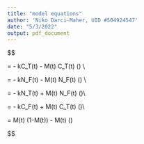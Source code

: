 ```yaml
---
title: "model equations"
author: 'Niko Darci-Maher, UID #504924547'
date: "5/3/2022"
output: pdf_document
---
```



$$

\frac{dC_T(t)}{dt} = \alpha - kC_T(t) - M(t) C_T(t) \frac{N_{Tmin}}{N_T(t)} \hspace{2cm} (\text{Eq. 1}) \\

\frac{dN_F(t)}{dt} = \gamma - kN_F(t) - M(t) N_F(t) \frac{C_{Fmin}}{C_F(t)} \hspace{2cm} (\text{Eq. 2}) \\

\frac{dN_T(t)}{dt} = \mu - kN_T(t) + M(t) N_F(t) \frac{C_{Fmin}}{C_F(t)} \hspace{2cm} (\text{Eq. 3})\\

\frac{dC_F(t)}{dt} = \beta - kC_F(t) + M(t) C_T(t) \frac{N_{Tmin}}{N_T(t)} \hspace{2cm} (\text{Eq. 4})\\

\frac{dM(t)}{dt} = \frac{C_{Fmin}}{C_F(t)} M(t) (1-M(t)) - \delta M(t) \hspace{2cm} (\text{Eq. 5})

$$